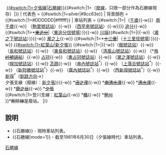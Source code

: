 {{noteTA
|1=zh-hk:信號場; zh-tw:號誌站}}
{{鐵道路線|
| 模板名稱 = 石勝線
| 名稱 = {{#switch:{{lc:{{{mode}}}}}|1=[[File:Japanese National Railway logo.svg|50px|日本國有鐵道|link=日本國有鐵道]]|[[File:JR logo (hokkaido).svg|25px|北海道旅客鐵道|link=北海道旅客鐵道]]}}&nbsp;[[石勝線|{{#switch:{{lc:{{{mode}}}}}|1=夕張線|石勝線}}]]{{#switch:{{lc:{{{mode}}}}}|1=（[[廢線]]，只限一部分作為石勝線現存）|}}
| 代表色 = {{#switch:{{lc:{{{mode}}}}}|1=silver|#8cc63e}}
| 背景顏色 = {{#switch:{{lc:{{{mode}}}}}|1=#DDDDDD|#ffffff}}
| 車站列表 =  {{#switch:{{lc:{{{mode}}}}}|1=|（[[千歲站 (北海道)|千歲]]{{-w}}）[[南千歲站|南千歲]]{{-w}} （[[駒里號誌站]]）{{-w}} （[[西早來號誌站]]）{{-w}}}} [[追分站 (北海道)|追分]]{{-w}} {{#switch:{{lc:{{{mode}}}}}|1=<nowiki>*</nowiki><del>[[東追分信號場|東追分]]</del>|（[[東追分信號場]]）}}{{-w}} [[川端站|川端]]{{#switch:{{lc:{{{mode}}}}}|1=|{{-w}}（[[瀧之下號誌站]]）}}{{-w}} [[瀧之上站|瀧之上]]{{-w}} {{#switch:{{lc:{{{mode}}}}}|1=<nowiki>*</nowiki><del>[[十三里信號場|十三里]]</del>|（[[十三里信號場]]）}}{{-w}} [[新夕張站|{{#switch:{{lc:{{{mode}}}}}|1=紅葉山|新夕張}}]] {{#switch:{{lc:{{{mode}}}}}|1=|{{-w}}（[[楓號誌站]]）{{-w}} （[[長和號誌站]]）{{-w}} （[[東長和號誌站]]）{{-w}} （[[清風山號誌站]]）{{-w}} （*<del>[[鬼峠號誌站]]</del>）{{-w}} [[占冠站|占冠]]{{-w}} （[[東占冠號誌站]]）{{-w}} （[[瀧之澤號誌站]]）{{-w}} （[[幌加號誌站]]）{{-w}} [[苫鵡站|苫鵡]]{{-w}} （[[串內號誌站]]<sup>*</sup>）{{-w}} （[[上落合號誌站]]<sup>*</sup>）{{-w}} （[[新狩勝號誌站]]<sup>*</sup>）{{-w}} （[[廣內號誌站]]<sup>*</sup>）{{-w}} （[[西新得號誌站]]<sup>*</sup>）{{-w}} [[新得站|新得]]<sup>*</sup>（[[Template:根室本線|釧路方向]]→）<br />夕張支線（廢線）：[[新夕張站|新夕張]]}}{{-w}} *<del>[[沼之澤站|沼之澤]]</del>{{-w}} *<del>[[南清水澤站|南清水澤]]</del>{{-w}} *<del>[[清水澤站|清水澤]]</del>{{-w}} *<del>[[鹿之谷站|鹿之谷]]</del>{{-w}} *<del>[[夕張站|夕張]]</del><br />{{#switch:{{lc:{{{mode}}}}}|1=登川支線：[[新夕張站|紅葉山]]{{-w}} *<del>[[楓站|楓]]</del>{{-w}} *<del>[[登川站|登川]]</del><br />}}<nowiki>*</nowiki><del>刪除線</del>是廢站。
|}}<noinclude>
== 說明 ==
*<nowiki>{{石勝線}}</nowiki> - 現時車站列表。
*<nowiki>{{石勝線|mode=1}}</nowiki> - 截至1981年6月30日（夕張線時代）車站列表。
{{石勝線|mode=1}}
[[Category:北海道旅客鐵道路線模板|石勝線]]
</noinclude>